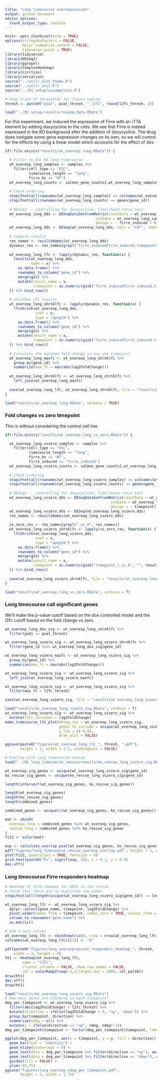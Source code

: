 ```yaml
---
title: "Long timecourse overexpression"
output: github_document
editor_options: 
  chunk_output_type: console
---
```


```r
knitr::opts_chunk$set(echo = TRUE)
options(stringsAsFactors = FALSE,
        dplyr.summarise.inform = FALSE,
        tidyverse.quiet = TRUE)
library(tidyverse)
library(DESeq2)
library(ggrepel)
library(ComplexHeatmap)
library(circlize)
library(seriation)
source("../util/_plot_theme.R")
source("../util/_util.R")
source("../01_setup/assumptions.R")

# Keep track of thresholds for figure naming
thresh <- paste0("pval", pval_thresh, "_l2fc", round(l2fc_thresh, 2))
```

```r
load("../01_setup/results/rnaseq_data.RData")
```

For this experiment, we induced the expression of Firre with an rTTA element by adding doxycycline to the cells. We see that Firre is indeed expressed in the KO background after the addition of doxycycline. The drug does instigate some gene expression changes on its own, so we will control for the effects by using a linear model which accounts for the effect of dox.

```r
if(!file.exists("results/wt_overexp_long.RData")) {

  # Filter to ESC KO long timecourse
  wt_overexp_long_samples <- samples %>%
    filter(cell_type == "ESC",
           timecourse_length == "long",
           firre_ko == "WT")
  wt_overexp_long_counts <- salmon_gene_counts[,wt_overexp_long_samples$sample_id]
  
  # Check ordering
  stopifnot(all(rownames(wt_overexp_long_samples) == colnames(wt_overexp_long_counts)))
  stopifnot(all(rownames(wt_overexp_long_counts) == genes$gene_id))
  
  # DESeq2 -- controlling for doxycycline; likelihood ratio test
  wt_overexp_long_dds <- DESeqDataSetFromMatrix(countData = wt_overexp_long_counts, 
                                          colData = wt_overexp_long_samples, 
                                          design = ~ firre_induced + timepoint + timepoint*firre_induced)
  wt_overexp_long_dds <- DESeq(wt_overexp_long_dds, test = "LRT", reduced = ~ firre_induced + timepoint)
  
  # Compile results
  res_names <- resultsNames(wt_overexp_long_dds)
  dynamic_res <- res_names[grepl("firre_inducedfirre_induced.timepoint", res_names)]
  
  wt_overexp_long_lfc <- lapply(dynamic_res, function(x) {
    results(wt_overexp_long_dds, 
            name = x) %>%
      as.data.frame() %>%
      rownames_to_column("gene_id") %>% 
      merge(g2s) %>%
      mutate(result_name = x,
             timepoint = as.numeric(gsub("firre_inducedfirre_induced.timepoint", "", result_name)))
  }) %>% bind_rows()
  
  # Shrunken LFC results
  wt_overexp_long_shrnklfc <- lapply(dynamic_res, function(x) {
    lfcShrink(wt_overexp_long_dds, 
              coef = x,
              type = "apeglm") %>%
      as.data.frame() %>%
      rownames_to_column("gene_id") %>% 
      merge(g2s) %>%
      mutate(result_name = x,
             timepoint = as.numeric(gsub("firre_inducedfirre_induced.timepoint", "", result_name)))
  }) %>% bind_rows()
  
  # Calculate the maximum fold-change in any one timepoint
  wt_overexp_long_maxfc <- wt_overexp_long_shrnklfc %>%
    group_by(gene_id) %>%
    summarize(max_fc = max(abs(log2FoldChange))) 
  
  wt_overexp_long_shrnklfc <- wt_overexp_long_shrnklfc %>%
    left_join(wt_overexp_long_maxfc)
  
  save(wt_overexp_long_lfc, wt_overexp_long_shrnklfc, file = "results/wt_overexp_long.RData")
}

load("results/wt_overexp_long.RData", verbose = TRUE)
```

### Fold changes vs zero timepoint

This is without considering the control cell line.

```r
if(!file.exists("results/wt_overexp_long_vs_zero.RData")) {

  wt_overexp_long_vszero_samples <- samples %>%
    filter(cell_type == "ESC",
           timecourse_length == "long",
           firre_ko == "WT",
           firre_induced == "firre_induced")
  wt_overexp_long_vszero_counts <- salmon_gene_counts[,wt_overexp_long_vszero_samples$sample_id]
  
  # Check ordering
  stopifnot(all(rownames(wt_overexp_long_vszero_samples) == colnames(wt_overexp_long_vszero_counts)))
  stopifnot(all(rownames(wt_overexp_long_vszero_counts) == genes$gene_id))
  
  # DESeq2 -- controlling for doxycycline; likelihood ratio test
  wt_overexp_long_vszero_dds <- DESeqDataSetFromMatrix(countData = wt_overexp_long_vszero_counts,
                                                 colData = wt_overexp_long_vszero_samples,
                                                 design = ~ timepoint)
  wt_overexp_long_vszero_dds <- DESeq(wt_overexp_long_vszero_dds)
  res_names <- resultsNames(wt_overexp_long_vszero_dds)
  
  vs_zero_res <- res_names[grepl("_vs_0", res_names)]
  wt_overexp_long_vszero_shrnklfc <- lapply(vs_zero_res, function(x) {
    lfcShrink(wt_overexp_long_vszero_dds, 
              coef = x,
              type = "apeglm") %>%
      as.data.frame() %>%
      rownames_to_column("gene_id") %>% 
      merge(g2s) %>%
      mutate(result_name = x,
             timepoint = as.numeric(gsub("timepoint_|_vs_0", "", result_name)))
  }) %>% bind_rows()
  
  save(wt_overexp_long_vszero_shrnklfc, file = "results/wt_overexp_long_vs_zero.RData")
}

load("results/wt_overexp_long_vs_zero.RData", verbose = T)
```

### Long timecourse call significant genes

We'll make the p-value cutoff based on the dox controlled model and the l2fc cutoff
based on the fold change vs zero.

```r
wt_overexp_long_dox_sig <- wt_overexp_long_shrnklfc %>% 
  filter(padj <= pval_thresh)

wt_overexp_long_vszero_sig <- wt_overexp_long_vszero_shrnklfc %>%
  filter(gene_id %in% wt_overexp_long_dox_sig$gene_id)

wt_overexp_long_vszero_maxfc <- wt_overexp_long_vszero_sig %>%
  group_by(gene_id) %>%
  summarize(max_fc = max(abs(log2FoldChange))) 

wt_overexp_long_vszero_sig <- wt_overexp_long_vszero_sig %>%
  left_join(wt_overexp_long_vszero_maxfc)

wt_overexp_long_vszero_sig <- wt_overexp_long_vszero_sig %>%
  filter(max_fc > l2fc_thresh)

save(wt_overexp_long_vszero_sig, file = "results/wt_overexp_long_vszero_sig.RData")
```

```r
load("results/wt_overexp_long_vszero_sig.RData", verbose = T)
wt_overexp_long_vszero_sig <- wt_overexp_long_vszero_sig %>%
  mutate(l2fc_shrunken = log2FoldChange)
make_timecourse_lfc_plot(deseq_res = wt_overexp_long_vszero_sig,
                         genes_to_include = unique(wt_overexp_long_vszero_sig$gene_id),
                         y_lim = c(-6,6),
                         draw_plot = FALSE)

ggsave(paste0("figures/wt_overexp_long_lfc_", thresh, ".pdf"),
       height = 3, width = 3.5, useDingbats = FALSE)
```

```r
# Overlap with long timecourse rescue
load("../05_long_timecourse_rescue/results/ko_rescue_long_vszero_sig.RData")

wt_overexp_sig_genes <- unique(wt_overexp_long_vszero_sig$gene_id)
ko_rescue_sig_genes <- unique(ko_rescue_long_vszero_sig$gene_id)

length(intersect(wt_overexp_sig_genes, ko_rescue_sig_genes))

length(wt_overexp_sig_genes)
length(ko_rescue_sig_genes)
length(combined_genes)

combined_genes <- unique(c(wt_overexp_sig_genes, ko_rescue_sig_genes))

mat <- cbind(
  overexp_long = combined_genes %in% wt_overexp_sig_genes,
  rescue_long = combined_genes %in% ko_rescue_sig_genes
)
fit2 <- euler(mat)

ovp <- calculate_overlap_pval(wt_overexp_sig_genes, ko_rescue_sig_genes, num_measured_genes)
pdf("figures/long_timecourse_rescue_overexp_overlap.pdf", height = 2, width = 2)
plot(fit2, quantities = TRUE, fontsize = 8)
grid.text(paste0("P=", signif(ovp, 3)), x = 0.1, y = 0.9)
dev.off()
```



### Long timecourse Firre responders heatmap

```r
# Heatmap of fold-changes for DEGs in the rescue
# Check that there are no duplicate row names.
stopifnot(all(length(unique(wt_overexp_long_vszero_sig$gene_id)) == length(unique(wt_overexp_long_vszero_sig$gene_name))))

wt_overexp_long_lfc <- wt_overexp_long_vszero_sig %>%
  dplyr::select(gene_name, timepoint, log2FoldChange) %>%
  pivot_wider(names_from = timepoint, names_sort = TRUE, values_from = log2FoldChange) %>%
  column_to_rownames("gene_name") %>%
  as.matrix()

# Add a zero column.
wt_overexp_long_lfc <- cbind(matrix(0, nrow = nrow(wt_overexp_long_lfc), ncol = 1), wt_overexp_long_lfc)
colnames(wt_overexp_long_lfc)[[1]] <- "0"

pdf(paste0("figures/long_overexpression_responders_heatmap_", thresh, ".pdf"),
    width = 3, height = 5)
ht1 <- Heatmap(wt_overexp_long_lfc, 
        name = "l2fc",
        cluster_columns = FALSE, show_row_names = FALSE, 
        col = colorRamp2(seq(-3,3,length.out = 100), col_pal10))
draw(ht1)
dev.off()
draw(ht1)
```

```r
load("results/wt_overexp_long_vszero_sig.RData")
# How many genes are changing in each timepoint?
deg_per_timepoint <- wt_overexp_long_vszero_sig %>%
  filter(abs(log2FoldChange) > l2fc_thresh) %>%
  mutate(direction = ifelse(log2FoldChange > 0, "up", "down")) %>%
  group_by(timepoint, direction) %>%
  summarize(ndeg = n()) %>%
  mutate(y = ifelse(direction == "up", ndeg, ndeg*-1))
deg_per_timepoint$timepoint <- factor(deg_per_timepoint$timepoint, labels = c("12", "24", "48", "96"))

ggplot(deg_per_timepoint, aes(x = timepoint, y = y, fill = direction)) +
  geom_bar(stat = "identity") +
  geom_hline(yintercept = 0) +
  geom_text(data = deg_per_timepoint %>% filter(direction == "up"), aes(label=ndeg), position=position_dodge(width=0.9), vjust=-0.25) +
  geom_text(data = deg_per_timepoint %>% filter(direction == "down"), aes(label=ndeg), position=position_dodge(width=0.9), vjust=1.1) +
  guides(fill = FALSE) +
  ylim(-65,75)
ggsave("figures/long_overexp_ndeg_per_timepoint.pdf",
       height = 2, width = 1.75)  
```
